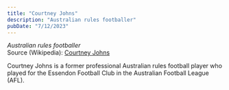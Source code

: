 ```yaml
---
title: "Courtney Johns"
description: "Australian rules footballer"
pubDate: "7/12/2023"
---
```


*Australian rules footballer*  
Source (Wikipedia): [Courtney Johns][1]

Courtney Johns is a former professional Australian rules football player who played for the Essendon Football Club in the Australian Football League (AFL).

[1]: https://en.wikipedia.org/wiki/Courtney_Johns
